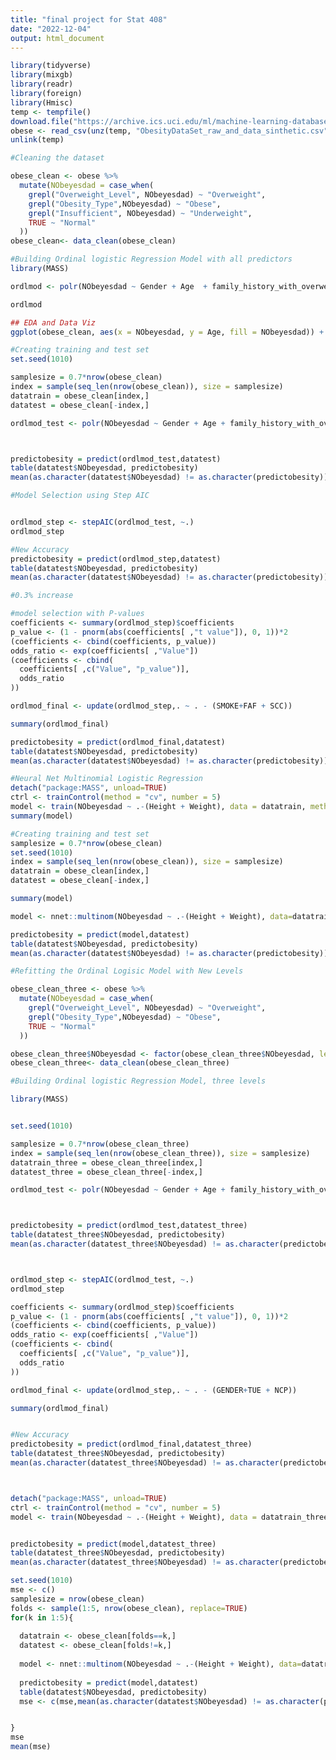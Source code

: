 ```yaml
---
title: "final project for Stat 408"
date: "2022-12-04"
output: html_document
---
```


```r
library(tidyverse)
library(mixgb)
library(readr)
library(foreign)
library(Hmisc)
temp <- tempfile()
download.file("https://archive.ics.uci.edu/ml/machine-learning-databases/00544/ObesityDataSet_raw_and_data_sinthetic%20(2).zip",temp)
obese <- read_csv(unz(temp, "ObesityDataSet_raw_and_data_sinthetic.csv"))
unlink(temp)
```


```r
#Cleaning the dataset

obese_clean <- obese %>% 
  mutate(NObeyesdad = case_when(
    grepl("Overweight_Level", NObeyesdad) ~ "Overweight",
    grepl("Obesity_Type",NObeyesdad) ~ "Obese",
    grepl("Insufficient", NObeyesdad) ~ "Underweight",
    TRUE ~ "Normal"
  ))
obese_clean<- data_clean(obese_clean)
```


```r
#Building Ordinal logistic Regression Model with all predictors
library(MASS)

ordlmod <- polr(NObeyesdad ~ Gender + Age  + family_history_with_overweight + FAVC + FCVC + NCP + CAEC + SMOKE + CH2O + SCC + FAF + TUE + CALC + MTRANS, data = obese_clean, Hess=TRUE)

ordlmod
```


```r
## EDA and Data Viz
ggplot(obese_clean, aes(x = NObeyesdad, y = Age, fill = NObeyesdad)) +   geom_boxplot(size = .75) +   facet_grid(MTRANS ~ Gender, margins = FALSE) +   theme(axis.text.x = element_text(angle = 45, hjust = 1, vjust = 1))
```


```r
#Creating training and test set
set.seed(1010)

samplesize = 0.7*nrow(obese_clean)
index = sample(seq_len(nrow(obese_clean)), size = samplesize)
datatrain = obese_clean[index,]
datatest = obese_clean[-index,]

ordlmod_test <- polr(NObeyesdad ~ Gender + Age + family_history_with_overweight + FAVC + FCVC + NCP + CAEC + SMOKE + CH2O + SCC + FAF + TUE + CALC + MTRANS, data = datatrain, Hess=TRUE)



predictobesity = predict(ordlmod_test,datatest)
table(datatest$NObeyesdad, predictobesity)
mean(as.character(datatest$NObeyesdad) != as.character(predictobesity))
```

```r
#Model Selection using Step AIC


ordlmod_step <- stepAIC(ordlmod_test, ~.)
ordlmod_step

#New Accuracy
predictobesity = predict(ordlmod_step,datatest)
table(datatest$NObeyesdad, predictobesity)
mean(as.character(datatest$NObeyesdad) != as.character(predictobesity))

#0.3% increase
```
```r
#model selection with P-values
coefficients <- summary(ordlmod_step)$coefficients
p_value <- (1 - pnorm(abs(coefficients[ ,"t value"]), 0, 1))*2
(coefficients <- cbind(coefficients, p_value))
odds_ratio <- exp(coefficients[ ,"Value"])
(coefficients <- cbind(
  coefficients[ ,c("Value", "p_value")],
  odds_ratio
))
```

```r
ordlmod_final <- update(ordlmod_step,. ~ . - (SMOKE+FAF + SCC))

summary(ordlmod_final)

predictobesity = predict(ordlmod_final,datatest)
table(datatest$NObeyesdad, predictobesity)
mean(as.character(datatest$NObeyesdad) != as.character(predictobesity))

```


```r
#Neural Net Multinomial Logistic Regression
detach("package:MASS", unload=TRUE)
ctrl <- trainControl(method = "cv", number = 5)
model <- train(NObeyesdad ~ .-(Height + Weight), data = datatrain, method = "multinom", trControl = ctrl)
summary(model)

```


```r
#Creating training and test set
samplesize = 0.7*nrow(obese_clean)
set.seed(1010)
index = sample(seq_len(nrow(obese_clean)), size = samplesize)
datatrain = obese_clean[index,]
datatest = obese_clean[-index,]

summary(model)

model <- nnet::multinom(NObeyesdad ~ .-(Height + Weight), data=datatrain, method = "multinom", maxit=100)

predictobesity = predict(model,datatest)
table(datatest$NObeyesdad, predictobesity)
mean(as.character(datatest$NObeyesdad) != as.character(predictobesity))

```
```r
#Refitting the Ordinal Logisic Model with New Levels

obese_clean_three <- obese %>% 
  mutate(NObeyesdad = case_when(
    grepl("Overweight_Level", NObeyesdad) ~ "Overweight",
    grepl("Obesity_Type",NObeyesdad) ~ "Obese",
    TRUE ~ "Normal"
  ))

obese_clean_three$NObeyesdad <- factor(obese_clean_three$NObeyesdad, levels = c("Normal", "Overweight", "Obese"))
obese_clean_three<- data_clean(obese_clean_three)

#Building Ordinal logistic Regression Model, three levels

library(MASS)


set.seed(1010)

samplesize = 0.7*nrow(obese_clean_three)
index = sample(seq_len(nrow(obese_clean_three)), size = samplesize)
datatrain_three = obese_clean_three[index,]
datatest_three = obese_clean_three[-index,]

ordlmod_test <- polr(NObeyesdad ~ Gender + Age + family_history_with_overweight + FAVC + FCVC + NCP + CAEC + SMOKE + CH2O + SCC + FAF + TUE + CALC + MTRANS, data = datatrain_three, Hess=TRUE)



predictobesity = predict(ordlmod_test,datatest_three)
table(datatest_three$NObeyesdad, predictobesity)
mean(as.character(datatest_three$NObeyesdad) != as.character(predictobesity))



ordlmod_step <- stepAIC(ordlmod_test, ~.)
ordlmod_step

coefficients <- summary(ordlmod_step)$coefficients
p_value <- (1 - pnorm(abs(coefficients[ ,"t value"]), 0, 1))*2
(coefficients <- cbind(coefficients, p_value))
odds_ratio <- exp(coefficients[ ,"Value"])
(coefficients <- cbind(
  coefficients[ ,c("Value", "p_value")],
  odds_ratio
))

ordlmod_final <- update(ordlmod_step,. ~ . - (GENDER+TUE + NCP))

summary(ordlmod_final)


#New Accuracy
predictobesity = predict(ordlmod_final,datatest_three)
table(datatest_three$NObeyesdad, predictobesity)
mean(as.character(datatest_three$NObeyesdad) != as.character(predictobesity))



detach("package:MASS", unload=TRUE)
ctrl <- trainControl(method = "cv", number = 5)
model <- train(NObeyesdad ~ .-(Height + Weight), data = datatrain_three, method = "multinom", trControl = ctrl)


predictobesity = predict(model,datatest_three)
table(datatest_three$NObeyesdad, predictobesity)
mean(as.character(datatest_three$NObeyesdad) != as.character(predictobesity))

```


```r
set.seed(1010)
mse <- c()
samplesize = nrow(obese_clean)
folds <- sample(1:5, nrow(obese_clean), replace=TRUE)
for(k in 1:5){
  
  datatrain <- obese_clean[folds==k,]
  datatest <- obese_clean[folds!=k,]
  
  model <- nnet::multinom(NObeyesdad ~ .-(Height + Weight), data=datatrain, method = "multinom", maxit=100)
  
  predictobesity = predict(model,datatest)
  table(datatest$NObeyesdad, predictobesity)
  mse <- c(mse,mean(as.character(datatest$NObeyesdad) != as.character(predictobesity)))


}
mse
mean(mse)


```




